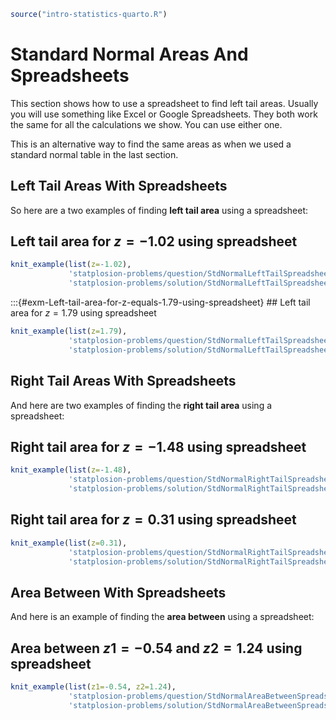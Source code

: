 ```r
source("intro-statistics-quarto.R")
```
# Standard Normal Areas And Spreadsheets {#standard-normal-spreadsheet}

This section shows how to use a spreadsheet to find left tail areas. Usually you will use something like Excel or Google Spreadsheets. They both work the same for all the calculations we show. You can use either one.

This is an alternative way to find the same areas as when we used a standard normal table in the last section.


## Left Tail Areas With Spreadsheets {#left-tail-areas-with-spreadsheets}

So here are a two examples of finding **left tail area** using a spreadsheet:

:::{#exm-Left-tail-area-for-z-equals-minus-1.02-using-spreadsheet}
## Left tail area for $z=-1.02$ using spreadsheet
```r
knit_example(list(z=-1.02),
             'statplosion-problems/question/StdNormalLeftTailSpreadsheetQuestion.Rmd',
             'statplosion-problems/solution/StdNormalLeftTailSpreadsheetSolution.Rmd')
```
:::

:::{#exm-Left-tail-area-for-z-equals-1.79-using-spreadsheet}
## Left tail area for $z=1.79$ using spreadsheet
```r
knit_example(list(z=1.79),
             'statplosion-problems/question/StdNormalLeftTailSpreadsheetQuestion.Rmd',
             'statplosion-problems/solution/StdNormalLeftTailSpreadsheetSolution.Rmd')
```

## Right Tail Areas With Spreadsheets {#right-tail-areas-with-spreadsheets}

And here are two examples of finding the **right tail area** using a spreadsheet:

:::{#exm-Right-tail-area-for-z-equals-minus-1.48-using-spreadsheet}
## Right tail area for $z=-1.48$ using spreadsheet
```r
knit_example(list(z=-1.48),
             'statplosion-problems/question/StdNormalRightTailSpreadsheetQuestion.Rmd',
             'statplosion-problems/solution/StdNormalRightTailSpreadsheetSolution.Rmd')
```
:::

:::{#exm-Right-tail-area-for-z-equals-0.31-using-spreadsheet}
## Right tail area for $z=0.31$ using spreadsheet
```r
knit_example(list(z=0.31),
             'statplosion-problems/question/StdNormalRightTailSpreadsheetQuestion.Rmd',
             'statplosion-problems/solution/StdNormalRightTailSpreadsheetSolution.Rmd')
```
:::

## Area Between With Spreadsheets {#area-between-with-spreadsheets}

And here is an example of finding the **area between** using a spreadsheet:

:::{#exm-Area-between-z-equals-minus-0.54-and-1.24-using-spreadsheet}
## Area between $z1=-0.54$ and $z2=1.24$ using spreadsheet
```r
knit_example(list(z1=-0.54, z2=1.24),
             'statplosion-problems/question/StdNormalAreaBetweenSpreadsheetQuestion.Rmd',
             'statplosion-problems/solution/StdNormalAreaBetweenSpreadsheetSolution.Rmd')
```
:::
